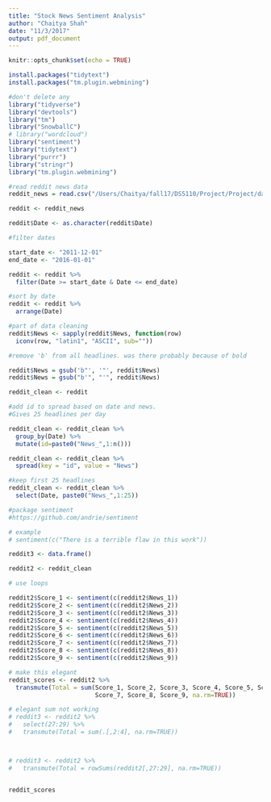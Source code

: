 ```yaml
---
title: "Stock News Sentiment Analysis"
author: "Chaitya Shah"
date: "11/3/2017"
output: pdf_document
---
```


```r
knitr::opts_chunk$set(echo = TRUE)

```

```r
install.packages("tidytext")
install.packages("tm.plugin.webmining")
```

```r
#don't delete any
library("tidyverse")
library("devtools")
library("tm")
library("SnowballC")
# library("wordcloud")
library("sentiment")
library("tidytext")
library("purrr")
library("stringr")
library("tm.plugin.webmining")
```

```r
#read reddit news data
reddit_news = read.csv("/Users/Chaitya/fall17/DS5110/Project/Project/data/stocknews/RedditNews.csv")

reddit <- reddit_news
```

```r

reddit$Date <- as.character(reddit$Date)

#filter dates

start_date <- "2011-12-01"
end_date <- "2016-01-01"

reddit <- reddit %>%
  filter(Date >= start_date & Date <= end_date)

#sort by date
reddit <- reddit %>%
  arrange(Date)

#part of data cleaning
reddit$News <- sapply(reddit$News, function(row) 
  iconv(row, "latin1", "ASCII", sub=""))

#remove 'b' from all headlines. was there probably because of bold

reddit$News = gsub('b"', '"', reddit$News)
reddit$News = gsub("b'", "'", reddit$News)

reddit_clean <- reddit

#add id to spread based on date and news.
#Gives 25 headlines per day

reddit_clean <- reddit_clean %>%
  group_by(Date) %>%
  mutate(id=paste0("News_",1:n()))

reddit_clean <- reddit_clean %>%
  spread(key = "id", value = "News")

#keep first 25 headlines
reddit_clean <- reddit_clean %>%
  select(Date, paste0("News_",1:25))
```


```r

#package sentiment
#https://github.com/andrie/sentiment

# example
# sentiment(c("There is a terrible flaw in this work"))

reddit3 <- data.frame()

reddit2 <- reddit_clean

# use loops

reddit2$Score_1 <- sentiment(c(reddit2$News_1))
reddit2$Score_2 <- sentiment(c(reddit2$News_2))
reddit2$Score_3 <- sentiment(c(reddit2$News_3))
reddit2$Score_4 <- sentiment(c(reddit2$News_4))
reddit2$Score_5 <- sentiment(c(reddit2$News_5))
reddit2$Score_6 <- sentiment(c(reddit2$News_6))
reddit2$Score_7 <- sentiment(c(reddit2$News_7))
reddit2$Score_8 <- sentiment(c(reddit2$News_8))
reddit2$Score_9 <- sentiment(c(reddit2$News_9))

# make this elegant
reddit_scores <- reddit2 %>%
  transmute(Total = sum(Score_1, Score_2, Score_3, Score_4, Score_5, Score_6,
                        Score_7, Score_8, Score_9, na.rm=TRUE))

# elegant sum not working
# reddit3 <- reddit2 %>%
#   select(27:29) %>%
#   transmute(Total = sum(.[,2:4], na.rm=TRUE))



# reddit3 <- reddit2 %>%
#   transmute(Total = rowSums(reddit2[,27:29], na.rm=TRUE))


reddit_scores
```